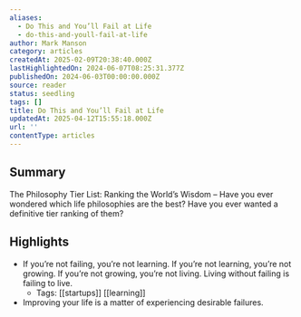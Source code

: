 ```yaml
---
aliases:
  - Do This and You’ll Fail at Life
  - do-this-and-youll-fail-at-life
author: Mark Manson
category: articles
createdAt: 2025-02-09T20:38:40.000Z
lastHighlightedOn: 2024-06-07T08:25:31.377Z
publishedOn: 2024-06-03T00:00:00.000Z
source: reader
status: seedling
tags: []
title: Do This and You’ll Fail at Life
updatedAt: 2025-04-12T15:55:18.000Z
url: ''
contentType: articles
---
```

## Summary

The Philosophy Tier List: Ranking the World’s Wisdom – Have you ever wondered which life philosophies are the best? Have you ever wanted a definitive tier ranking of them?

## Highlights

- If you’re not failing, you’re not learning. If you’re not learning, you’re not growing. If you’re not growing, you’re not living.
  Living without failing is failing to live.
    - Tags: [[startups]] [[learning]]
- Improving your life is a matter of experiencing desirable failures.
